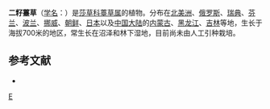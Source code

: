 {{Speciesbox 
| genus = Carex
| species = disperma
| authority = Dew.
| image = Carex disperma NRCS-1.jpg
}}

'''二籽薹草'''（[[学名|学名]]：{{lang|la|''Carex disperma''}}）是[[莎草科|莎草科]][[薹草属|薹草属]]的植物。分布在[[北美洲|北美洲]]、[[俄罗斯|俄罗斯]]、[[瑞典|瑞典]]、[[芬兰|芬兰]]、[[波兰|波兰]]、[[挪威|挪威]]、[[朝鲜|朝鲜]]、[[日本|日本]]以及[[中国大陆|中国大陆]]的[[内蒙古|内蒙古]]、[[黑龙江|黑龙江]]、[[吉林|吉林]]等地，生长于海拔700米的地区，常生长在沼泽和林下湿地，目前尚未由人工引种栽培。

== 参考文献 ==
<div class="references-small">
* {{cite web| url =http://www.bioinfo.cn/db05/KmzwSpecies.php?action=view&id=5925| title =二籽薹草| work =《中国高等植物数据库全库》| publisher =中国科学院微生物研究所| author =昆明植物研究所| accessdate =2009-02-24| deadurl =yes| archiveurl =https://web.archive.org/web/20160305062432/http://www.bioinfo.cn/db05/KmzwSpecies.php?action=view&id=5925| archivedate =2016-03-05}}
</div>
{{Taxonbar|from=Q2665358}}

{{DEFAULTSORT:Carex disperma}}
[[Category:薹草属|E]]